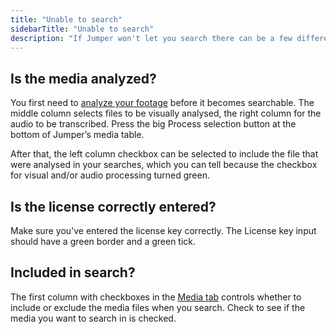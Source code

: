 ```yaml
---
title: "Unable to search"
sidebarTitle: "Unable to search"
description: "If Jumper won't let you search there can be a few different things to check"
---
```


## Is the media analyzed?

You first need to [analyze your footage](/core-concepts/processing) before it becomes searchable. The middle column selects files to be visually analysed, the right column for the audio to be transcribed. Press the big Process selection button at the bottom of Jumper’s media table.

After that, the left column checkbox can be selected to include the file that were analysed in your searches, which you can tell because the checkbox for visual and/or audio processing turned green.

## Is the license correctly entered?

Make sure you've entered the license key correctly. The License key input should have a green border and a green tick.

## Included in search?

The first column with checkboxes in the [Media tab](/interface/media-tab) controls whether to include or exclude the media files when you search. Check to see if the media you want to search in is checked.
